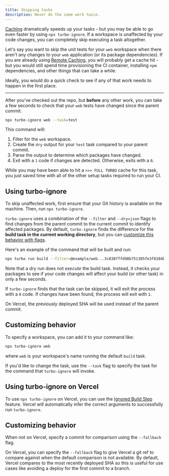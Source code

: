 ```yaml
---
title: Skipping tasks
description: Never do the same work twice.
---
```



[Caching](/repo/docs/crafting-your-repository/caching) dramatically speeds up your tasks - but you may be able to go even faster by using `npx turbo-ignore`. If a workspace is unaffected by your code changes, you can completely skip executing a task altogether.

Let's say you want to skip the unit tests for your `web` workspace when there aren't any changes to your `web` application (or its package dependencies). If you are already using [Remote Caching](https://turbo.build/repo/docs/core-concepts/remote-caching), you will probably get a cache hit - but you would still spend time provisioning the CI container, installing `npm` dependencies, and other things that can take a while.

Ideally, you would do a quick check to see if any of that work needs to happen in the first place.

---

After you've checked out the repo, but **before** any other work, you can take a few seconds to check that your `web` tests have changed since the parent commit.

```bash title="Terminal"
npx turbo-ignore web --task=test
```

This command will:

1. Filter for the `web` workspace.
2. Create the `dry` output for your `test` task compared to your parent commit.
3. Parse the output to determine which packages have changed.
4. Exit with a `1` code if changes are detected. Otherwise, exits with a `0`.

While you may have been able to hit a `>>> FULL TURBO` cache for this task, you just saved time with all of the other setup tasks required to run your CI.

## Using turbo-ignore

To skip unaffected work, first ensure that your Git history is available on the machine. Then, run `npx turbo-ignore`.

`turbo-ignore` uses a combination of the `--filter` and `--dry=json` flags to find changes from the parent commit to the current commit to identify affected packages. By default, `turbo-ignore` finds the difference for the **build task in the current working directory**, but you can [customize this behavior with flags](#customizing-behavior).

Here's an example of the command that will be built and run:

```bash title="Terminal"
npx turbo run build --filter=@example/web...3c8387ffd98b751305fe3f0284befdd00cbd4610 --dry=json
```

Note that a dry run does not _execute_ the build task. Instead, it checks your packages to see if your code changes will affect your build (or other task) in only a few seconds.

If `turbo-ignore` finds that the task can be skipped, it will exit the process with a `0` code. If changes have been found, the process will exit with `1`.

<Callout type="info">
  On Vercel, the previously deployed SHA will be used instead of the parent
  commit.
</Callout>

## Customizing behavior

To specify a workspace, you can add it to your command like:

```bash title="Terminal"
npx turbo-ignore web
```

where `web` is your workspace's name running the default `build` task.

If you'd like to change the task, use the `--task` flag to specify the task for the command that `turbo-ignore` will invoke.

## Using turbo-ignore on Vercel

To use `npx turbo-ignore` on Vercel, you can use the [Ignored Build Step](https://vercel.com/docs/concepts/projects/overview#ignored-build-step) feature. Vercel will automatically infer the correct arguments to successfully run `turbo-ignore`.

## Customizing behavior

When not on Vercel, specify a commit for comparison using the `--fallback` flag.

On Vercel, you can specify the `--fallback` flag to give Vercel a git ref to compare against when the default comparison is not available. By default, Vercel compares to the most recently deployed SHA so this is useful for use cases like avoiding a deploy for the first commit to a branch.
